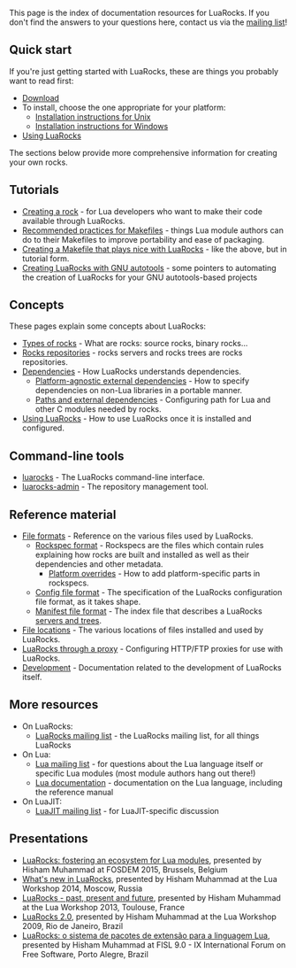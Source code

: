 This page is the index of documentation resources for LuaRocks. If you don't find the answers to your questions here, contact us via the [[mailing list]]!

== Quick start ==

If you're just getting started with LuaRocks, these are things you probably want to read first:

* [[Download]]
* To install, choose the one appropriate for your platform:
** [[Installation instructions for Unix]]
** [[Installation instructions for Windows]]
* [[Using LuaRocks]]



The sections below provide more comprehensive information for creating your own rocks.

== Tutorials ==

* [[Creating a rock]] - for Lua developers who want to make their code available through LuaRocks.
* [[Recommended practices for Makefiles]] - things Lua module authors can do to their Makefiles to improve portability and ease of packaging.
* [[Creating a Makefile that plays nice with LuaRocks]] - like the above, but in tutorial form.
* [[Creating LuaRocks with GNU autotools]] - some pointers to automating the creation of LuaRocks for your GNU autotools-based projects

== Concepts ==

These pages explain some concepts about LuaRocks:

* [[Types of rocks]] - What are rocks: source rocks, binary rocks...
* [[Rocks repositories]] - rocks servers and rocks trees are rocks repositories.
* [[Dependencies]] - How LuaRocks understands dependencies.
** [[Platform-agnostic external dependencies]] - How to specify dependencies on non-Lua libraries in a portable manner.
** [[Paths and external dependencies]] - Configuring path for Lua and other C modules needed by rocks.
* [[Using LuaRocks]] - How to use LuaRocks once it is installed and configured.

== Command-line tools ==

* [[luarocks]] - The LuaRocks command-line interface.
* [[luarocks-admin]] - The repository management tool.

== Reference material ==

* [[File formats]] - Reference on the various files used by LuaRocks.
** [[Rockspec format]] - Rockspecs are the files which contain rules explaining how rocks are built and installed as well as their dependencies and other metadata.
*** [[Platform overrides]] - How to add platform-specific parts in rockspecs.
** [[Config file format]] - The specification of the LuaRocks configuration file format, as it takes shape.
** [[Manifest file format]] - The index file that describes a LuaRocks [[Rocks repositories|servers and trees]].
* [[File locations]] - The various locations of files installed and used by LuaRocks.
* [[LuaRocks through a proxy]] - Configuring HTTP/FTP proxies for use with LuaRocks.
* [[Development]] - Documentation related to the development of LuaRocks itself.

== More resources ==

* On LuaRocks:
** [[Mailing list|LuaRocks mailing list]] - the LuaRocks mailing list, for all things LuaRocks
* On Lua:
** [http://www.lua.org/lua-l.html Lua mailing list] - for questions about the Lua language itself or specific Lua modules (most module authors hang out there!)
** [http://www.lua.org/docs.html Lua documentation] - documentation on the Lua language, including the reference manual
* On LuaJIT:
** [http://luajit.org/list.html LuaJIT mailing list] - for LuaJIT-specific discussion

== Presentations ==

* [http://hisham.hm/talks#fosdem2015 LuaRocks: fostering an ecosystem for Lua modules], presented by Hisham Muhammad at FOSDEM 2015, Brussels, Belgium
* [http://hisham.hm/talks#luawshop14 What's new in LuaRocks], presented by Hisham Muhammad at the Lua Workshop 2014, Moscow, Russia
* [http://hisham.hm/talks#luawshop13 LuaRocks - past, present and future], presented by Hisham Muhammad at the Lua Workshop 2013, Toulouse, France
* [http://hisham.hm/talks#luawshop09 LuaRocks 2.0], presented by Hisham Muhammad at the Lua Workshop 2009, Rio de Janeiro, Brazil
* [http://hisham.hm/talks#fisl9 LuaRocks: o sistema de pacotes de extensão para a linguagem Lua], presented by Hisham Muhammad at FISL 9.0 - IX International Forum on Free Software, Porto Alegre, Brazil
